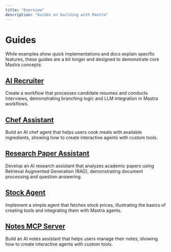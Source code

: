 ```yaml
---
title: "Overview"
description: "Guides on building with Mastra"
---
```


# Guides

While examples show quick implementations and docs explain specific features, these guides are a bit longer and designed to demonstrate core Mastra concepts:

## [AI Recruiter](/guides/guide/ai-recruiter)

Create a workflow that processes candidate resumes and conducts interviews, demonstrating branching logic and LLM integration in Mastra workflows.

## [Chef Assistant](/guides/guide/chef-michel)

Build an AI chef agent that helps users cook meals with available ingredients, showing how to create interactive agents with custom tools.

## [Research Paper Assistant](/guides/guide/research-assistant)

Develop an AI research assistant that analyzes academic papers using Retrieval Augmented Generation (RAG), demonstrating document processing and question answering.

## [Stock Agent](/guides/guide/stock-agent)

Implement a simple agent that fetches stock prices, illustrating the basics of creating tools and integrating them with Mastra agents.

## [Notes MCP Server](/guides/guide/notes-mcp-server)

Build an AI notes assistant that helps users manage their notes, showing how to create interactive agents with custom tools.

